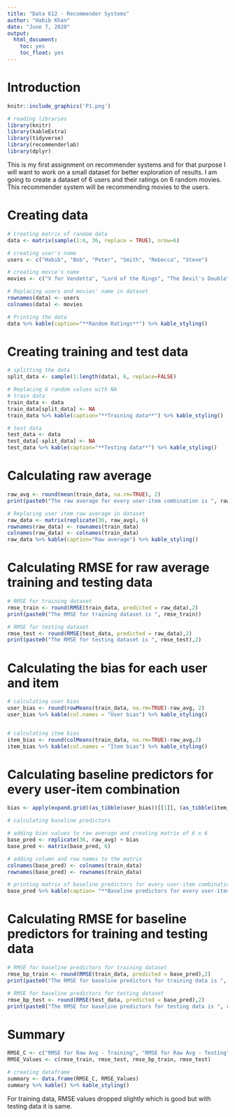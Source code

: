 ---
title: "Data 612 - Recommender Systems"
author: "Habib Khan"
date: "June 7, 2020"
output: 
  html_document:
    toc: yes
    toc_float: yes
---

# Introduction

```{r, message=FALSE, warning=FALSE, echo=FALSE}
knitr::include_graphics('P1.png')
```


```{r, message=FALSE, warning=FALSE}
# reading libraries
library(knitr)
library(kableExtra)
library(tidyverse)
library(recommenderlab)
library(dplyr)
```

This is my first assignment on recommender systems and for that purpose I will want to work on a small dataset for better exploration of results. I am going to create a dataset of 6 users and their ratings on 6 random movies. This recommender system will be recommending movies to the users. 

# Creating data

```{r}
# Creating matrix of random data 
data <- matrix(sample(1:6, 36, replace = TRUE), nrow=6)

# creating user's name
users <- c("Habib", "Bob", "Peter", "Smith", "Rebecca", "Steve")

# creating movie's name
movies <- c("V for Vendetta", "Lord of the Rings", "The Devil's Double", "National Treasure", "Mission Impossible III", "Wrong Turn")

# Replacing users and movies' name in dataset
rownames(data) <- users
colnames(data) <- movies

# Printing the data
data %>% kable(caption="**Random Ratings**") %>% kable_styling()
```

# Creating training and test data

```{r}
# splitting the data
split_data <- sample(1:length(data), 6, replace=FALSE)

# Replacing 6 random values with NA
# train data
train_data <- data
train_data[split_data] <- NA
train_data %>% kable(caption="**Training data**") %>% kable_styling()

# test data
test_data <- data
test_data[-split_data] <- NA
test_data %>% kable(caption="**Testing data**") %>% kable_styling()
```

# Calculating raw average 

```{r}
raw_avg <- round(mean(train_data, na.rm=TRUE), 2)
print(paste0("The raw average for every user-item combination is ", raw_avg))

# Replacing user item raw average in dataset 
raw_data <- matrix(replicate(36, raw_avg), 6)
rownames(raw_data) <- rownames(train_data)
colnames(raw_data) <- colnames(train_data)
raw_data %>% kable(caption="Raw average") %>% kable_styling()
```


# Calculating RMSE for raw average training and testing data

```{r}
# RMSE for training dataset
rmse_train <- round(RMSE(train_data, predicted = raw_data),2)
print(paste0("The RMSE for training dataset is ", rmse_train))

# RMSE for testing dataset
rmse_test <- round(RMSE(test_data, predicted = raw_data),2)
print(paste0("The RMSE for testing dataset is ", rmse_test),2)
```

# Calculating the bias for each user and item

```{r}
# calculating user bias
user_bias <- round(rowMeans(train_data, na.rm=TRUE)-raw_avg, 2) 
user_bias %>% kable(col.names = "User bias") %>% kable_styling()


# calculating item bias
item_bias <- round(colMeans(train_data, na.rm=TRUE)-raw_avg,2)
item_bias %>% kable(col.names = "Item bias") %>% kable_styling()
```


# Calculating baseline predictors for every user-item combination

```{r, warning=FALSE}
bias <- apply(expand.grid((as_tibble(user_bias))[[1]], (as_tibble(item_bias))[[1]]), 1, sum)

# calculating baseline predictors

# adding bias values to raw average and creating matrix of 6 x 6
base_pred <- replicate(36, raw_avg) + bias
base_pred <- matrix(base_pred, 6)

# adding column and row names to the matrix
colnames(base_pred) <- colnames(train_data)
rownames(base_pred) <- rownames(train_data)

# printing matrix of baseline predictors for every user-item combination
base_pred %>% kable(caption= "**Baseline predictors for every user-item combination**") %>% kable_styling()
```


# Calculating RMSE for baseline predictors for training and testing data


```{r}
# RMSE for baseline predictors for training dataset
rmse_bp_train <- round(RMSE(train_data, predicted = base_pred),2)
print(paste0("The RMSE for baseline predictors for training data is ", rmse_bp_train))

# RMSE for baseline predictors for testing dataset
rmse_bp_test <- round(RMSE(test_data, predicted = base_pred),2)
print(paste0("The RMSE for baseline predictors for testing data is ", rmse_bp_test))
```


# Summary

```{r}
RMSE_C <- c("RMSE for Raw Avg - Training", "RMSE for Raw Avg - Testing", "RMSE for Baseline Predictors - Training", "RMSE for Baseline Predictors - Testing")
RMSE_Values <- c(rmse_train, rmse_test, rmse_bp_train, rmse_test)

# creating dataframe
summary <- data.frame(RMSE_C, RMSE_Values)
summary %>% kable() %>% kable_styling()
```

For training data, RMSE values dropped slightly which is good but with testing data it is same. 
